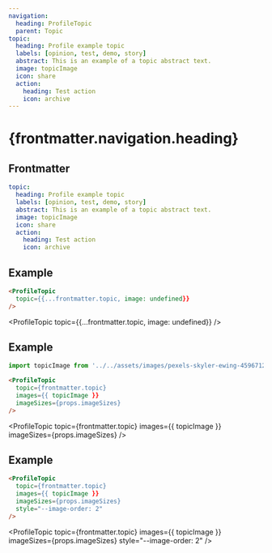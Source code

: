 ```yaml
---
navigation:
  heading: ProfileTopic
  parent: Topic
topic:
  heading: Profile example topic
  labels: [opinion, test, demo, story]
  abstract: This is an example of a topic abstract text.
  image: topicImage
  icon: share
  action:
    heading: Test action
    icon: archive
---
```


# {frontmatter.navigation.heading}
## Frontmatter
```yaml
topic:
  heading: Profile example topic
  labels: [opinion, test, demo, story]
  abstract: This is an example of a topic abstract text.
  image: topicImage
  icon: share
  action:
    heading: Test action
    icon: archive
```

## Example
```html
<ProfileTopic
  topic={{...frontmatter.topic, image: undefined}}
/>
```
<ProfileTopic
  topic={{...frontmatter.topic, image: undefined}}
/>

## Example
```js
import topicImage from '../../assets/images/pexels-skyler-ewing-4596712.jpg'
```
```html
<ProfileTopic
  topic={frontmatter.topic}
  images={{ topicImage }}
  imageSizes={props.imageSizes}
/>
```
<ProfileTopic
  topic={frontmatter.topic}
  images={{ topicImage }}
  imageSizes={props.imageSizes}
/>

## Example
```html
<ProfileTopic
  topic={frontmatter.topic}
  images={{ topicImage }}
  imageSizes={props.imageSizes}
  style="--image-order: 2"
/>
```
<ProfileTopic
  topic={frontmatter.topic}
  images={{ topicImage }}
  imageSizes={props.imageSizes}
  style="--image-order: 2"
/>
